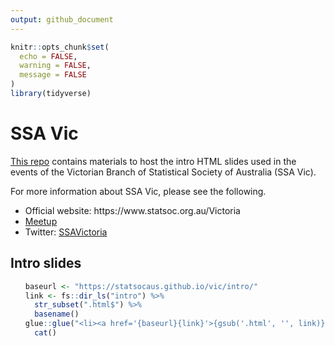 ```yaml
---
output: github_document
---
```


<!-- README.md is generated from README.Rmd. Please edit that file -->
```r
knitr::opts_chunk$set(
  echo = FALSE,
  warning = FALSE,
  message = FALSE
)
library(tidyverse)
```

# SSA Vic

[This repo](https://github.com/StatSocAus/vic) contains materials to host the intro HTML slides used in the events of the Victorian Branch of Statistical Society of Australia (SSA Vic). 

For more information about SSA Vic, please see the following.

* Official website: https://www.statsoc.org.au/Victoria
* [Meetup](https://www.meetup.com/en-AU/Statistical-Society-of-Australia-Victorian-Branch/)
* Twitter: [SSAVictoria](https://twitter.com/SSAVictoria)

## Intro slides

<ul>
```r
baseurl <- "https://statsocaus.github.io/vic/intro/"
link <- fs::dir_ls("intro") %>% 
  str_subset(".html$") %>% 
  basename()
glue::glue("<li><a href='{baseurl}{link}'>{gsub('.html', '', link)}</a></li>") %>% 
  cat()
```
</ul>


